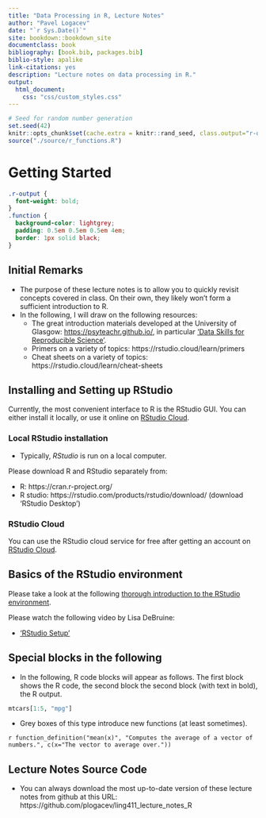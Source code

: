 ```yaml
--- 
title: "Data Processing in R, Lecture Notes"
author: "Pavel Logacev"
date: "`r Sys.Date()`"
site: bookdown::bookdown_site
documentclass: book
bibliography: [book.bib, packages.bib]
biblio-style: apalike
link-citations: yes
description: "Lecture notes on data processing in R."
output:
  html_document:
    css: "css/custom_styles.css"
---
```


<!--
Markdown basics: https://rmarkdown.rstudio.com/authoring_basics.html
-->


```r
# Seed for random number generation
set.seed(42)
knitr::opts_chunk$set(cache.extra = knitr::rand_seed, class.output="r-output")
source("./source/r_functions.R")
```



# Getting Started

```css
.r-output {
  font-weight: bold;
}
.function {
  background-color: lightgrey;
  padding: 0.5em 0.5em 0.5em 4em;
  border: 1px solid black;
}
```

## Initial Remarks

- The purpose of these lecture notes is to allow you to quickly revisit concepts covered in class. On their own, they likely won't form a sufficient introduction to R.
- In the following, I will draw on the following resources:
  - The great introduction materials developed at the University of Glasgow: <https://psyteachr.github.io/>, in particular ['Data Skills for Reproducible Science'](https://psyteachr.github.io/msc-data-skills/).
  - Primers on a variety of topics: https://rstudio.cloud/learn/primers
  - Cheat sheets on a variety of topics: https://rstudio.cloud/learn/cheat-sheets
  

<!--
- the O'Reiley book
- 
-->

## Installing and Setting up RStudio
Currently, the most convenient interface to R is the RStudio GUI. You can either install it locally, or use it online on [RStudio Cloud](https://rstudio.cloud/).

### Local RStudio installation
- Typically, *RStudio* is run on a local computer. 

Please download R and RStudio separately from:

  - R: https://cran.r-project.org/
  - R studio: https://rstudio.com/products/rstudio/download/ (download 'RStudio Desktop')
  
### RStudio Cloud
You can use the RStudio cloud service for free after getting an account on [RStudio Cloud](https://rstudio.cloud/).

<!--
## RStudio Interface 
- Let's take a look at the RStudio interface.
- Let's take a look at the [RStudio Cloud](https://rstudio.cloud) interface.
-->

## Basics of the RStudio environment
Please take a look at the following [thorough introduction to the RStudio environment](https://github.com/hbctraining/Intro-to-R/blob/master/lessons/01_introR-R-and-RStudio.md).

Please watch the following video by Lisa DeBruine:

- ['RStudio Setup'](https://www.youtube.com/watch?v=CbA6ZVlJE78&list=PLA2iRWVwbpTIweEBHD2dOKjZHK1atRmXt&index=2&ab_channel=LisaDeBruine)

<!--
This is a _sample_ book written in **Markdown**. You can use anything that Pandoc's Markdown supports, e.g., a math equation $a^2 + b^2 = c^2$.

The **bookdown** package can be installed from CRAN or Github:

```r
install.packages("bookdown")
# or the development version
# devtools::install_github("rstudio/bookdown")
```

Remember each Rmd file contains one and only one chapter, and a chapter is defined by the first-level heading `#`.

To compile this example to PDF, you need XeLaTeX. You are recommended to install TinyTeX (which includes XeLaTeX): <https://yihui.org/tinytex/>.

```r
# automatically create a bib database for R packages
knitr::write_bib(c(
  .packages(), 'bookdown', 'knitr', 'rmarkdown'
), 'packages.bib')
```
-->

## Special blocks in the following 

- In the following, R code blocks will appear as follows. The first block shows the R code, the second block the second block (with text in bold), the R output. 


```r
mtcars[1:5, "mpg"]
```

- Grey boxes of this type introduce new functions (at least sometimes).  

`r function_definition("mean(x)", "Computes the average of a vector of numbers.", c(x="The vector to average over."))`


## Lecture Notes Source Code
- You can always download the most up-to-date version of these lecture notes from github at this URL: https://github.com/plogacev/ling411_lecture_notes_R
